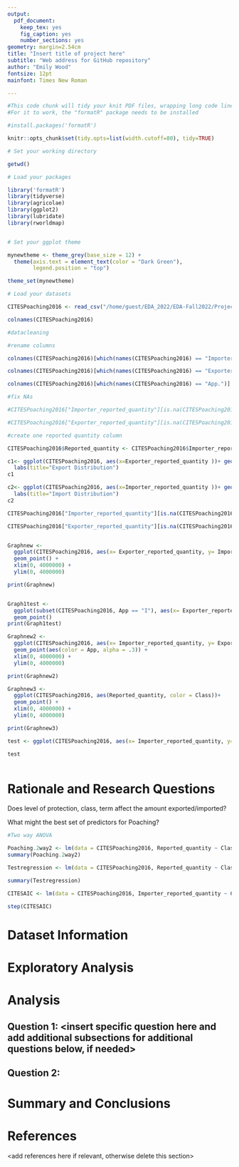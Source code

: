 ```yaml
---
output: 
  pdf_document:
    keep_tex: yes
    fig_caption: yes
    number_sections: yes
geometry: margin=2.54cm
title: "Insert title of project here"
subtitle: "Web address for GitHub repository"
author: "Emily Wood"
fontsize: 12pt
mainfont: Times New Roman

---
```


\newpage
\tableofcontents 
\newpage
\listoftables 
\newpage
\listoffigures 
\newpage

```r
#This code chunk will tidy your knit PDF files, wrapping long code lines
#For it to work, the "formatR" package needs to be installed

#install.packages('formatR')

knitr::opts_chunk$set(tidy.opts=list(width.cutoff=80), tidy=TRUE)
```

```r
# Set your working directory

getwd()

# Load your packages

library('formatR')
library(tidyverse)
library(agricolae)
library(ggplot2)
library(lubridate)
library(rworldmap)


# Set your ggplot theme

mynewtheme <- theme_grey(base_size = 12) +
  theme(axis.text = element_text(color = "Dark Green"), 
        legend.position = "top")

theme_set(mynewtheme)

# Load your datasets

CITESPoaching2016 <- read_csv("/home/guest/EDA_2022/EDA-Fall2022/Project/comptab_2018-01-29 16_00_comma_separated.csv")
```


```r

colnames(CITESPoaching2016)

```

```r
#datacleaning 

#rename columns 

colnames(CITESPoaching2016)[which(names(CITESPoaching2016) == "Importer reported quantity")] <- "Importer_reported_quantity"

colnames(CITESPoaching2016)[which(names(CITESPoaching2016) == "Exporter reported quantity")] <- "Exporter_reported_quantity"

colnames(CITESPoaching2016)[which(names(CITESPoaching2016) == "App.")] <- "App"

#fix NAs 

#CITESPoaching2016["Importer_reported_quantity"][is.na(CITESPoaching2016["Importer_reported_quantity"])] <- 0

#CITESPoaching2016["Exporter_reported_quantity"][is.na(CITESPoaching2016["Exporter_reported_quantity"])] <- 0

#create one reported quantity column 

CITESPoaching2016$Reported_quantity <- CITESPoaching2016$Importer_reported_quantity + CITESPoaching2016$Exporter_reported_quantity 

```


```r

c1<- ggplot(CITESPoaching2016, aes(x=Exporter_reported_quantity ))+ geom_histogram(binwidth=50, colour="blue", fill="light blue", alpha=0.3)+ xlim(0,1500)+ylim(0,2500)+
  labs(title="Export Distribution") 
c1

c2<- ggplot(CITESPoaching2016, aes(x=Importer_reported_quantity ))+ geom_histogram(binwidth=50, colour="dark green", fill="light green", alpha=0.3)+ xlim(0,1500)+ylim(0,2500)+
  labs(title="Import Distribution") 
c2

CITESPoaching2016["Importer_reported_quantity"][is.na(CITESPoaching2016["Importer_reported_quantity"])] <- 0

CITESPoaching2016["Exporter_reported_quantity"][is.na(CITESPoaching2016["Exporter_reported_quantity"])] <- 0


Graphnew <- 
  ggplot(CITESPoaching2016, aes(x= Exporter_reported_quantity, y= Importer_reported_quantity,color = App, alpha = .3))+
  geom_point() +
  xlim(0, 4000000) +
  ylim(0, 4000000)

print(Graphnew)   


Graph1test <- 
  ggplot(subset(CITESPoaching2016, App == "I"), aes(x= Exporter_reported_quantity, y= Importer_reported_quantity,color = App, alpha = .3)) +
  geom_point() 
print(Graph1test)

Graphnew2 <- 
  ggplot(CITESPoaching2016, aes(x= Importer_reported_quantity, y= Exporter_reported_quantity ))+
  geom_point(aes(color = App, alpha = .3)) +
  xlim(0, 4000000) +
  ylim(0, 4000000)

print(Graphnew2) 

Graphnew3 <- 
  ggplot(CITESPoaching2016, aes(Reported_quantity, color = Class))+
  geom_point() +
  xlim(0, 4000000) +
  ylim(0, 4000000)

print(Graphnew3) 

test <- ggplot(CITESPoaching2016, aes(x= Importer_reported_quantity, y= Exporter_reported_quantity)) + geom_point()

test



```


# Rationale and Research Questions

Does level of protection, class, term affect the amount exported/imported?

What might the best set of predictors for Poaching?


```r

#Two way ANOVA

Poaching.2way2 <- lm(data = CITESPoaching2016, Reported_quantity ~ Class + App)
summary(Poaching.2way2)

Testregression <- lm(data = CITESPoaching2016, Reported_quantity ~ Class)

summary(Testregression)

```
```r

CITESAIC <- lm(data = CITESPoaching2016, Importer_reported_quantity ~ Class + App + Taxon + Term)

step(CITESAIC)

```


\newpage

# Dataset Information



\newpage

# Exploratory Analysis 



\newpage

# Analysis



## Question 1: <insert specific question here and add additional subsections for additional questions below, if needed>

## Question 2: 




\newpage

# Summary and Conclusions


\newpage

# References
<add references here if relevant, otherwise delete this section> 
